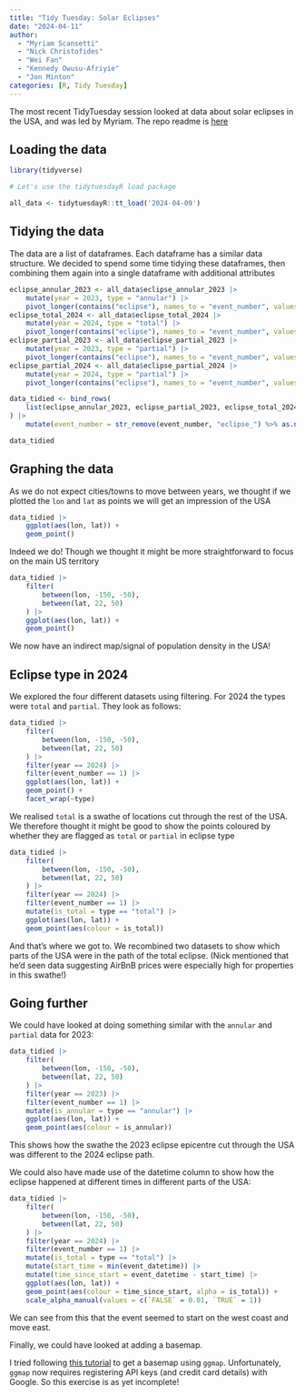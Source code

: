 ```yaml
---
title: "Tidy Tuesday: Solar Eclipses"
date: "2024-04-11"
author:
  - "Myriam Scansetti"
  - "Nick Christofides"
  - "Wei Fan"
  - "Kennedy Owusu-Afriyie"
  - "Jon Minton"
categories: [R, Tidy Tuesday]
---
```


The most recent TidyTuesday session looked at data about solar eclipses in the USA, and was led by Myriam. The repo readme is [here](https://github.com/rfordatascience/tidytuesday/tree/master/data/2024/2024-04-09)

## Loading the data 

```r
library(tidyverse)

# Let's use the tidytuesdayR load package

all_data <- tidytuesdayR::tt_load('2024-04-09')

```


## Tidying the data

The data are a list of dataframes. Each dataframe has a similar data structure. We decided to spend some time tidying these dataframes, then combining them again into a single dataframe with additional attributes 

```r
eclipse_annular_2023 <- all_data$eclipse_annular_2023 |>
    mutate(year = 2023, type = "annular") |>
    pivot_longer(contains("eclipse"), names_to = "event_number", values_to = "event_datetime")
eclipse_total_2024 <- all_data$eclipse_total_2024 |>
    mutate(year = 2024, type = "total") |>
    pivot_longer(contains("eclipse"), names_to = "event_number", values_to = "event_datetime")
eclipse_partial_2023 <- all_data$eclipse_partial_2023 |>
    mutate(year = 2023, type = "partial") |>
    pivot_longer(contains("eclipse"), names_to = "event_number", values_to = "event_datetime")
eclipse_partial_2024 <- all_data$eclipse_partial_2024 |>
    mutate(year = 2024, type = "partial") |>
    pivot_longer(contains("eclipse"), names_to = "event_number", values_to = "event_datetime")

data_tidied <- bind_rows(
    list(eclipse_annular_2023, eclipse_partial_2023, eclipse_total_2024, eclipse_partial_2024)
) |>
    mutate(event_number = str_remove(event_number, "eclipse_") %>% as.numeric())

data_tidied

```


## Graphing the data 

As we do not expect cities/towns to move between years, we thought if we plotted the `lon` and `lat` as points we will get an impression of the USA 

```r
data_tidied |> 
    ggplot(aes(lon, lat)) + 
    geom_point()

```

Indeed we do! Though we thought it might be more straightforward to focus on the main US territory

```r
data_tidied |>
    filter(
        between(lon, -150, -50),
        between(lat, 22, 50)
    ) |>
    ggplot(aes(lon, lat)) + 
    geom_point()


```

We now have an indirect map/signal of population density in the USA! 

## Eclipse type in 2024

We explored the four different datasets using filtering. For 2024 the types were `total` and `partial`. They look as follows:

```r
data_tidied |>
    filter(
        between(lon, -150, -50),
        between(lat, 22, 50)
    ) |>
    filter(year == 2024) |>
    filter(event_number == 1) |>
    ggplot(aes(lon, lat)) + 
    geom_point() + 
    facet_wrap(~type)

```

We realised `total` is a swathe of locations cut through the rest of the USA. We therefore thought it might be good to show the points coloured by whether they are flagged as `total` or `partial` in eclipse type

```r
data_tidied |>
    filter(
        between(lon, -150, -50),
        between(lat, 22, 50)
    ) |>
    filter(year == 2024) |>
    filter(event_number == 1) |>
    mutate(is_total = type == "total") |>
    ggplot(aes(lon, lat)) + 
    geom_point(aes(colour = is_total))

```

And that's where we got to. We recombined two datasets to show which parts of the USA were in the path of the total eclipse. (Nick mentioned that he'd seen data suggesting AirBnB prices were especially high for properties in this swathe!)


## Going further 

We could have looked at doing something similar with the `annular` and `partial` data for 2023:

```r
data_tidied |>
    filter(
        between(lon, -150, -50),
        between(lat, 22, 50)
    ) |>
    filter(year == 2023) |>
    filter(event_number == 1) |>
    mutate(is_annular = type == "annular") |>
    ggplot(aes(lon, lat)) + 
    geom_point(aes(colour = is_annular))

```

This shows how the swathe the 2023 eclipse epicentre cut through the USA was different to the 2024 eclipse path.

We could also have made use of the datetime column to show how the eclipse happened at different times in different parts of the USA:

```r

data_tidied |>
    filter(
        between(lon, -150, -50),
        between(lat, 22, 50)
    ) |>
    filter(year == 2024) |>
    filter(event_number == 1) |>
    mutate(is_total = type == "total") |>
    mutate(start_time = min(event_datetime)) |>
    mutate(time_since_start = event_datetime - start_time) |>
    ggplot(aes(lon, lat)) + 
    geom_point(aes(colour = time_since_start, alpha = is_total)) + 
    scale_alpha_manual(values = c(`FALSE` = 0.01, `TRUE` = 1))


```

We can see from this that the event seemed to start on the west coast and move east. 

Finally, we could have looked at adding a basemap.  

I tried following [this tutorial](https://builtin.com/data-science/ggmap) to get a basemap using `ggmap`. Unfortunately, `ggmap` now requires registering API keys (and credit card details) with Google. So this exercise is as yet incomplete!